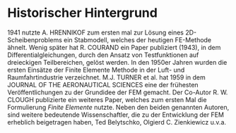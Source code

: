 # Historischer Hintergrund

1941 nutzte A. HRENNIKOF zum ersten mal zur Lösung eines 2D-Scheibenproblems ein Stabmodell, welches der heutigen FE-Methode ähnelt. Wenig später hat R. COURAND ein Paper publiziert (1943), in dem Differentialgleichungen, durch den Ansatz von Testfunktionen auf dreieckigen Teilbereichen, gelöst werden. In den 1950er Jahren wurden die ersten Einsätze der Finite Elemente Methode in der Luft- und Raumfahrtindustrie verzeichnet. M.J. TURNER et al. hat 1959 in dem JOURNAL OF THE AERONAUTICAL SCIENCES eine der frühesten Veröffentlichungen zu der Grundidee der FEM gemacht. Der Co-Autor R. W. CLOUGH publizierte ein weiteres Paper, welches zum ersten Mal die Formulierung _Finite Elemente_ nutzte. Neben den beiden genannten Autoren, sind weitere bedeutende Wissenschaftler, die zu der Entwicklung der FEM erheblich beigetragen haben, Ted Belytschko, Olgierd C. Zienkiewicz  u.v.a.

